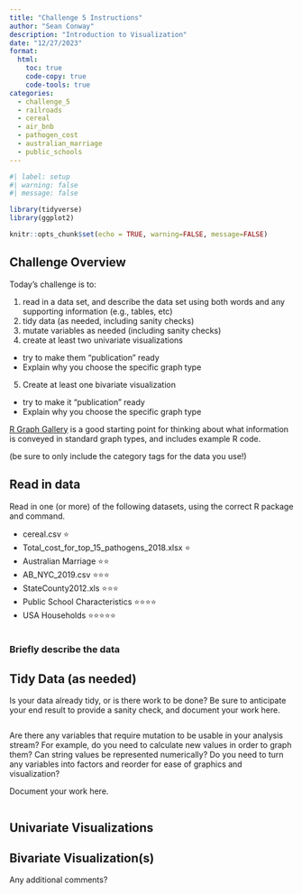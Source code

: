 ```yaml
---
title: "Challenge 5 Instructions"
author: "Sean Conway"
description: "Introduction to Visualization"
date: "12/27/2023"
format:
  html:
    toc: true
    code-copy: true
    code-tools: true
categories:
  - challenge_5
  - railroads
  - cereal
  - air_bnb
  - pathogen_cost
  - australian_marriage
  - public_schools
---
```


```r
#| label: setup
#| warning: false
#| message: false

library(tidyverse)
library(ggplot2)

knitr::opts_chunk$set(echo = TRUE, warning=FALSE, message=FALSE)
```

## Challenge Overview

Today's challenge is to:

1)  read in a data set, and describe the data set using both words and any supporting information (e.g., tables, etc)
2)  tidy data (as needed, including sanity checks)
3)  mutate variables as needed (including sanity checks)
4)  create at least two univariate visualizations
   - try to make them "publication" ready
   - Explain why you choose the specific graph type
5)  Create at least one bivariate visualization
   - try to make it "publication" ready
   - Explain why you choose the specific graph type

[R Graph Gallery](https://r-graph-gallery.com/) is a good starting point for thinking about what information is conveyed in standard graph types, and includes example R code.

(be sure to only include the category tags for the data you use!)

## Read in data

Read in one (or more) of the following datasets, using the correct R package and command.

-   cereal.csv ⭐
-   Total_cost_for_top_15_pathogens_2018.xlsx ⭐
-   Australian Marriage ⭐⭐ 
-   AB_NYC_2019.csv ⭐⭐⭐
-   StateCounty2012.xls ⭐⭐⭐
-   Public School Characteristics ⭐⭐⭐⭐ 
-   USA Households ⭐⭐⭐⭐⭐

```r
```

### Briefly describe the data

## Tidy Data (as needed)

Is your data already tidy, or is there work to be done? Be sure to anticipate your end result to provide a sanity check, and document your work here.

```r


```

Are there any variables that require mutation to be usable in your analysis stream? For example, do you need to calculate new values in order to graph them? Can string values be represented numerically? Do you need to turn any variables into factors and reorder for ease of graphics and visualization?

Document your work here.

```r

```

## Univariate Visualizations


## Bivariate Visualization(s)
Any additional comments?
